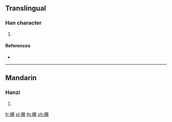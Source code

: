 ==Translingual==

===Han character===
{{Han char|rn=75|rad=木|as=13|sn=17|four=|canj=DBUL|ids=⿰木鼎}}

# {{defn|Han|sort=木13}}

====References====
* {{Han ref|kx=0557.060|dkj=15671|dj=0946.140|hdz=21291.120|uh=6A99|ud=27289}}

----

==Mandarin==

===Hanzi===
{{cmn-hanzi|pin=[[chéng]] ([[cheng2]])|wg=ch'eng<sup>2</sup>}}

# {{defn|lang=cmn|sort=木13}}

[[fr:檙]]
[[pl:檙]]
[[th:檙]]
[[zh:檙]]